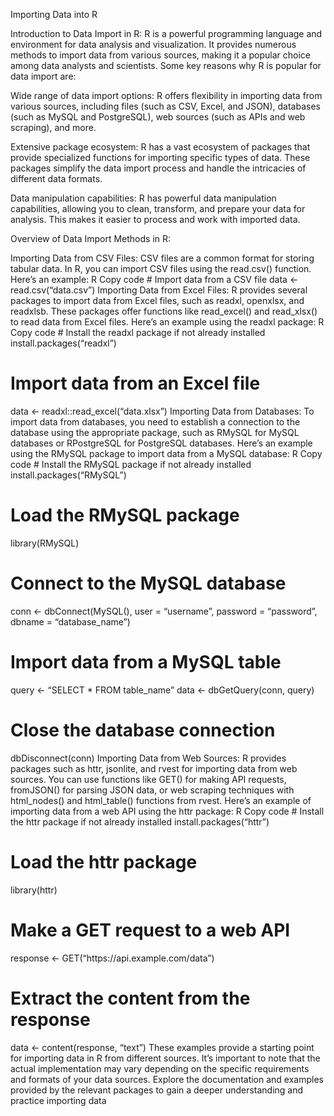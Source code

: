 


Importing Data into R

Introduction to Data Import in R:
R is a powerful programming language and environment for data analysis and visualization. It provides numerous methods to import data from various sources, making it a popular choice among data analysts and scientists. Some key reasons why R is popular for data import are:

Wide range of data import options: R offers flexibility in importing data from various sources, including files (such as CSV, Excel, and JSON), databases (such as MySQL and PostgreSQL), web sources (such as APIs and web scraping), and more.

Extensive package ecosystem: R has a vast ecosystem of packages that provide specialized functions for importing specific types of data. These packages simplify the data import process and handle the intricacies of different data formats.

Data manipulation capabilities: R has powerful data manipulation capabilities, allowing you to clean, transform, and prepare your data for analysis. This makes it easier to process and work with imported data.

Overview of Data Import Methods in R:

Importing Data from CSV Files:
CSV files are a common format for storing tabular data. In R, you can import CSV files using the read.csv() function. Here's an example:
R
Copy code
# Import data from a CSV file
data <- read.csv("data.csv")
Importing Data from Excel Files:
R provides several packages to import data from Excel files, such as readxl, openxlsx, and readxlsb. These packages offer functions like read_excel() and read_xlsx() to read data from Excel files. Here's an example using the readxl package:
R
Copy code
# Install the readxl package if not already installed
install.packages("readxl")

# Import data from an Excel file
data <- readxl::read_excel("data.xlsx")
Importing Data from Databases:
To import data from databases, you need to establish a connection to the database using the appropriate package, such as RMySQL for MySQL databases or RPostgreSQL for PostgreSQL databases. Here's an example using the RMySQL package to import data from a MySQL database:
R
Copy code
# Install the RMySQL package if not already installed
install.packages("RMySQL")

# Load the RMySQL package
library(RMySQL)

# Connect to the MySQL database
conn <- dbConnect(MySQL(), user = "username", password = "password", dbname = "database_name")

# Import data from a MySQL table
query <- "SELECT * FROM table_name"
data <- dbGetQuery(conn, query)

# Close the database connection
dbDisconnect(conn)
Importing Data from Web Sources:
R provides packages such as httr, jsonlite, and rvest for importing data from web sources. You can use functions like GET() for making API requests, fromJSON() for parsing JSON data, or web scraping techniques with html_nodes() and html_table() functions from rvest. Here's an example of importing data from a web API using the httr package:
R
Copy code
# Install the httr package if not already installed
install.packages("httr")

# Load the httr package
library(httr)

# Make a GET request to a web API
response <- GET("https://api.example.com/data")

# Extract the content from the response
data <- content(response, "text")
These examples provide a starting point for importing data in R from different sources. It's important to note that the actual implementation may vary depending on the specific requirements and formats of your data sources. Explore the documentation and examples provided by the relevant packages to gain a deeper understanding and practice importing data